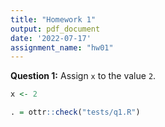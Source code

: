 ```yaml
---
title: "Homework 1"
output: pdf_document
date: '2022-07-17'
assignment_name: "hw01"
---
```


**Question 1:** Assign `x` to the value `2`.

```r
x <- 2
```

```r
. = ottr::check("tests/q1.R")
```
